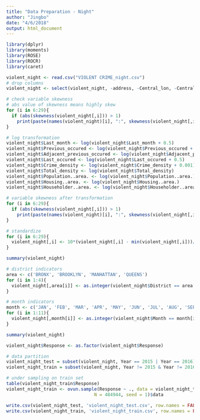 ```yaml
---
title: "Data Preparation - Night"
author: "Jingbo"
date: "4/6/2018"
output: html_document
---
```


```r
library(dplyr)
library(moments)
library(ROSE)
library(ROCR)
library(caret)
```

```r
violent_night <- read.csv("VIOLENT CRIME_night.csv")
# drop columns
violent_night <- select(violent_night, -address, -Central_lon, -Central_lat)
```

```r
# check variable skewness
# abs value of skewness means highly skew
for (i in 6:29){
  if (abs(skewness(violent_night[,i])) > 1)
    print(paste(names(violent_night)[i], ":", skewness(violent_night[,i])))
}
```

```r
# log transformation
violent_night$Last_month <- log(violent_night$Last_month + 0.5) 
violent_night$Previous_occured <- log(violent_night$Previous_occured + 0.001)
violent_night$Adjacent_previous_occured <- log(violent_night$Adjacent_previous_occured + 0.001)
violent_night$Last_occured <- log(violent_night$Last_occured + 0.5) 
violent_night$Crime_density <- log(violent_night$Crime_density + 0.001) 
violent_night$Total_density <- log(violent_night$Total_density)
violent_night$Population..area. <- log(violent_night$Population..area.)
violent_night$Housing..area. <- log(violent_night$Housing..area.)
violent_night$Householder..area. <- log(violent_night$Householder..area. + 0.5)
```

```r
# variable skewness after transformation
for (i in 6:29){
  if (abs(skewness(violent_night[,i])) > 1)
    print(paste(names(violent_night)[i], ":", skewness(violent_night[,i])))
}
```


```r
# standardize
for (i in 6:29){
  violent_night[,i] <- 10*(violent_night[,i] - min(violent_night[,i]))/(max(violent_night[,i]) - min(violent_night[,i]))
}
```

```r
summary(violent_night)
```

```r
# district indicators
area <- c('BRONX', 'BROOKLYN', 'MANHATTAN', 'QUEENS')
for (i in 1:4){
  violent_night[,area[i]] <- as.integer(violent_night$District == area[i])
}

# month indicators
month <- c('JAN', 'FEB', 'MAR', 'APR', 'MAY', 'JUN', 'JUL', 'AUG', 'SEP', 'OCT', 'NOV')
for (i in 1:11){
  violent_night[,month[i]] <- as.integer(violent_night$Month == month[i])
}
```


```r
summary(violent_night)
```

```r
violent_night$Response <- as.factor(violent_night$Response)

# data partition
violent_night_test = subset(violent_night, Year == 2015 | Year == 2016)
violent_night_train = subset(violent_night, Year != 2015 & Year != 2016)
```

```r
# under sampling on train set
table(violent_night_train$Response)
violent_night_train <- ovun.sample(Response ~ ., data = violent_night_train, method = "under", 
                                 N = 484944, seed = 1)$data

write.csv(violent_night_test, 'violent_night_test.csv', row.names = FALSE)
write.csv(violent_night_train, 'violent_night_train.csv', row.names = FALSE)

```


